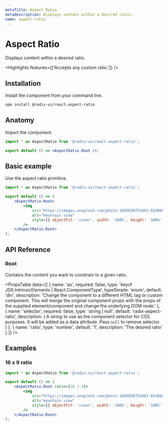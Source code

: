 ```yaml
---
metaTitle: Aspect Ratio
metaDescription: Displays content within a desired ratio.
name: aspect-ratio
---
```


# Aspect Ratio

<Description>Displays content within a desired ratio.</Description>

<Highlights features={['Accepts any custom ratio.']} />

## Installation

Install the component from your command line.

```bash
npm install @radix-ui/react-aspect-ratio
```

## Anatomy

Import the component.

```jsx
import * as AspectRatio from '@radix-ui/react-aspect-ratio';

export default () => <AspectRatio.Root />;
```

## Basic example

Use the aspect ratio primitive.

```jsx
import * as AspectRatio from '@radix-ui/react-aspect-ratio';

export default () => (
	<AspectRatio.Root>
		<img
			src="https://images.unsplash.com/photo-1605030753481-bb38b08c384a"
			alt="mountain view"
			style={{ objectFit: 'cover', width: '100%', height: '100%' }}
		/>
	</AspectRatio.Root>
);
```

## API Reference

### Root

Contains the content you want to constrain to a given ratio.

<PropsTable
	data={[
		{
			name: 'as',
			required: false,
			type: 'keyof JSX.IntrinsicElements | React.ComponentType<any>',
			typeSimple: 'enum',
			default: 'div',
			description:
				'Change the component to a different HTML tag or custom component. This will merge the original component props with the props of the supplied element/component and change the underlying DOM node.'
		},
		{
			name: 'selector',
			required: false,
			type: 'string | null',
			default: 'radix-aspect-ratio',
			description: (
				<span>
					A string to use as the component selector for CSS purposes. It will be added as a data
					attribute. Pass <Code>null</Code> to remove selector.
				</span>
			)
		},
		{
			name: 'ratio',
			type: 'number',
			default: '1',
			description: 'The desired ratio'
		}
	]}
/>

## Examples

### 16 x 9 ratio

```jsx
import * as AspectRatio from '@radix-ui/react-aspect-ratio';

export default () => (
	<AspectRatio.Root ratio={16 / 9}>
		<img
			src="https://images.unsplash.com/photo-1605030753481-bb38b08c384a"
			alt="mountain view"
			style={{ objectFit: 'cover', width: '100%', height: '100%' }}
		/>
	</AspectRatio.Root>
);
```
